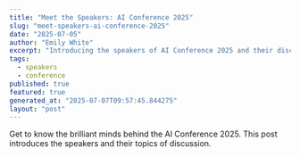 ```yaml
---
title: "Meet the Speakers: AI Conference 2025"
slug: "meet-speakers-ai-conference-2025"
date: "2025-07-05"
author: "Emily White"
excerpt: "Introducing the speakers of AI Conference 2025 and their discussion topics."
tags:
  - speakers
  - conference
published: true
featured: true
generated_at: "2025-07-07T09:57:45.844275"
layout: "post"
---
```


Get to know the brilliant minds behind the AI Conference 2025. This post introduces the speakers and their topics of discussion.